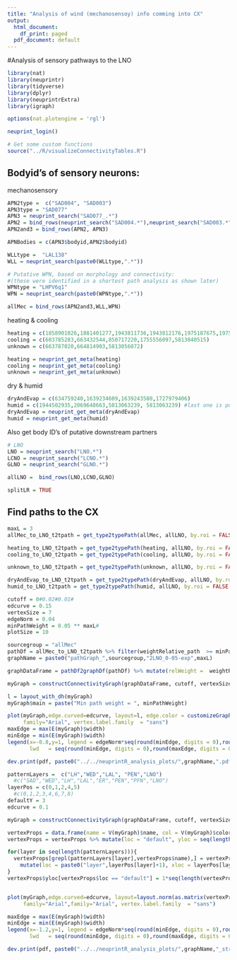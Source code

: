 ```yaml
---
title: "Analysis of wind (mechanosensoy) info comming into CX"
output:
  html_document:
    df_print: paged
  pdf_document: default
---
```

#Analysis of sensory pathways to the LNO

```r
library(nat)
library(neuprintr)
library(tidyverse)
library(dplyr)
library(neuprintrExtra)
library(igraph)

options(nat.plotengine = 'rgl')
```

```r
neuprint_login()
```

```r
# Get some custom functions
source("../R/visualizeConnectivityTables.R")
```

## Bodyid's of sensory neurons:
mechanosensory
```r
APN2type =  c("SAD004", "SAD003")
APN3type = "SAD077"
APN3 = neuprint_search("SAD077_.*")
APN2 = bind_rows(neuprint_search("SAD004.*"),neuprint_search("SAD003.*"))
APN2and3 = bind_rows(APN2, APN3) 

APNBodies = c(APN3$bodyid,APN2$bodyid)

WLLtype =  "LAL138"
WLL = neuprint_search(paste0(WLLtype,".*"))

# Putative WPN, based on morphology and connectivity:
#(these were identified in a shortest path analysis as shown later)
WPNtype = "LHPV6q1"
WPN = neuprint_search(paste0(WPNtype,".*"))

allMec = bind_rows(APN2and3,WLL,WPN)

```

heating & cooling
```r
heating = c(1858901026,1881401277,1943811736,1943812176,1975187675,1975878958)
cooling = c(603785283,663432544,850717220,1755556097,5813040515)
unknown = c(663787020,664814903,5813056072)

heating = neuprint_get_meta(heating)
cooling = neuprint_get_meta(cooling)
unknown = neuprint_get_meta(unknown)
```

dry & humid
```r
dryAndEvap = c(634759240,1639234609,1639243580,1727979406)
humid = c(1944502935,2069648663,5813063239, 5813063239) #last one is putative gustatory receptor
dryAndEvap = neuprint_get_meta(dryAndEvap)
humid = neuprint_get_meta(humid)
```


Also get body ID's of putative downstream partners
```r
# LNO
LNO = neuprint_search("LNO.*")
LCNO = neuprint_search("LCNO.*")
GLNO = neuprint_search("GLNO.*")

allLNO =  bind_rows(LNO,LCNO,GLNO) 

splitLR = TRUE
```

## Find paths to the CX
```r
maxL = 3
allMec_to_LNO_t2tpath = get_type2typePath(allMec, allLNO, by.roi = FALSE, n_steps = seq(maxL),renaming=lateralize_types)
```

```r
heating_to_LNO_t2tpath = get_type2typePath(heating, allLNO, by.roi = FALSE, n_steps = seq(maxL),renaming=lateralize_types)
cooling_to_LNO_t2tpath = get_type2typePath(cooling, allLNO, by.roi = FALSE, n_steps = seq(maxL),renaming=lateralize_types)

unknown_to_LNO_t2tpath = get_type2typePath(unknown, allLNO, by.roi = FALSE, n_steps = seq(maxL),renaming=lateralize_types)
```

```r
dryAndEvap_to_LNO_t2tpath = get_type2typePath(dryAndEvap, allLNO, by.roi = FALSE, n_steps = seq(maxL),renaming=lateralize_types)
humid_to_LNO_t2tpath = get_type2typePath(humid, allLNO, by.roi = FALSE, n_steps = seq(maxL),renaming=lateralize_types)
```

```r
cutoff = 0#0.02#0.01#
edcurve = 0.15
vertexSize = 7
edgeNorm = 0.04
minPathWeight = 0.05 ** maxL#
plotSize = 10

sourcegroup = "allMec"
pathDf = allMec_to_LNO_t2tpath %>% filter(weightRelative_path  >= minPathWeight )
graphName = paste0("pathGraph_",sourcegroup,"2LNO_0-05-exp",maxL)

graphDataFrame = pathDf2graphDf(pathDf) %>% mutate(relWeight =  weightRelative)

myGraph = constructConnectivityGraph(graphDataFrame, cutoff, vertexSize, selfFBscale=1, arrowSize=0, edgeNorm)

l = layout_with_dh(myGraph)
myGraph$main = paste("Min path weight = ", minPathWeight)

plot(myGraph,edge.curved=edcurve, layout=l, edge.color = customizeGraphEdges(myGraph), 
     family="Arial", vertex.label.family  = "sans")
maxEdge = max(E(myGraph)$width)
minEdge = min(E(myGraph)$width)
legend(x=-0.8,y=1, legend = edgeNorm*seq(round(minEdge, digits = 0),round(maxEdge, digits = 0)), 
       lwd	 = seq(round(minEdge, digits = 0),round(maxEdge, digits = 0)),  bty = "n", seg.len=0.5)

dev.print(pdf, paste0("../../neuprintR_analysis_plots/",graphName,".pdf"), width=plotSize, height=plotSize,useDingbats=FALSE)
```

```r
patternLayers =  c("LH","WED","LAL", "PEN","LNO")
  #c("SAD","WED","LH","LAL","ER","PEN","PFN","LNO")
layerPos = c(0,1,2,4,5)
  #c(0,1,2,3,4,6,7,8)
defaultY = 3
edcurve = 0.1

myGraph = constructConnectivityGraph(graphDataFrame, cutoff, vertexSize, selfFBscale=1, arrowSize=0, edgeNorm)

vertexProps = data.frame(name = V(myGraph)$name, col = V(myGraph)$color) %>% mutate(name = gsub("_[R,L]", "", name))
vertexProps = vertexProps %>% mutate(loc = "default", yloc = seq(length(vertexProps$col)), xloc = defaultY)

for(layer in seq(length(patternLayers))){
  vertexProps[grepl(patternLayers[layer],vertexProps$name),] = vertexProps[grepl(patternLayers[layer],vertexProps$name),] %>% 
    mutate(loc = paste0("layer",layerPos[layer]+1), xloc = layerPos[layer], yloc = 1*seq(length(loc)))
}
vertexProps$yloc[vertexProps$loc == "default"] = 1*seq(length(vertexProps$loc[vertexProps$loc == "default"]))


plot(myGraph,edge.curved=edcurve, layout=layout.norm(as.matrix(vertexProps[,c("xloc","yloc")])), edge.color = customizeGraphEdges(myGraph), 
     family="Arial",family="Arial", vertex.label.family  = "sans")

maxEdge = max(E(myGraph)$width)
minEdge = min(E(myGraph)$width)
legend(x=-1.2,y=1, legend = edgeNorm*seq(round(minEdge, digits = 0),round(maxEdge, digits = 0),3), 
       lwd	 = seq(round(minEdge, digits = 0),round(maxEdge, digits = 0),3),  bty = "n", seg.len=0.5)

dev.print(pdf, paste0("../../neuprintR_analysis_plots/",graphName,"_structured.pdf"), width=plotSize, height=plotSize,useDingbats=FALSE)

```
